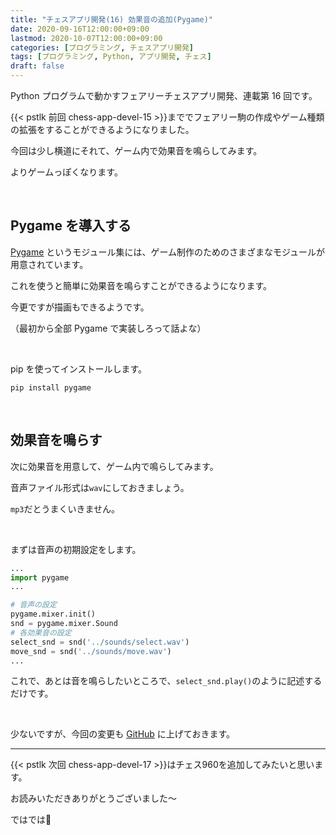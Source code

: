 ```yaml
---
title: "チェスアプリ開発(16) 効果音の追加(Pygame)"
date: 2020-09-16T12:00:00+09:00
lastmod: 2020-10-07T12:00:00+09:00
categories: [プログラミング, チェスアプリ開発]
tags: [プログラミング, Python, アプリ開発, チェス]
draft: false
---
```


Python プログラムで動かすフェアリーチェスアプリ開発、連載第 16 回です。

{{< pstlk 前回 chess-app-devel-15 >}}まででフェアリー駒の作成やゲーム種類の拡張をすることができるようになりました。

今回は少し横道にそれて、ゲーム内で効果音を鳴らしてみます。

よりゲームっぽくなります。

<!--more-->

<br/>

## Pygame を導入する

[Pygame](https://www.pygame.org/news) というモジュール集には、ゲーム制作のためのさまざまなモジュールが用意されています。

これを使うと簡単に効果音を鳴らすことができるようになります。

今更ですが描画もできるようです。

（最初から全部 Pygame で実装しろって話よな）

<br/>

pip を使ってインストールします。

`pip install pygame`

<br/>

## 効果音を鳴らす

次に効果音を用意して、ゲーム内で鳴らしてみます。

音声ファイル形式は`wav`にしておきましょう。

`mp3`だとうまくいきません。

<br/>

まずは音声の初期設定をします。

```py {name="main.py"}
...
import pygame
...

# 音声の設定
pygame.mixer.init()
snd = pygame.mixer.Sound
# 各効果音の設定
select_snd = snd('../sounds/select.wav')
move_snd = snd('../sounds/move.wav')
...
```

これで、あとは音を鳴らしたいところで、`select_snd.play()`のように記述するだけです。

<br/>

少ないですが、今回の変更も [GitHub](https://github.com/midorimici/chess-program-for-python-and-OpenGL/commit/8aec761cb64d1c12d8a43705ab0f7d804efbf09e) に上げておきます。

---

{{< pstlk 次回 chess-app-devel-17 >}}はチェス960を追加してみたいと思います。

お読みいただきありがとうございました～

ではでは:wave:
